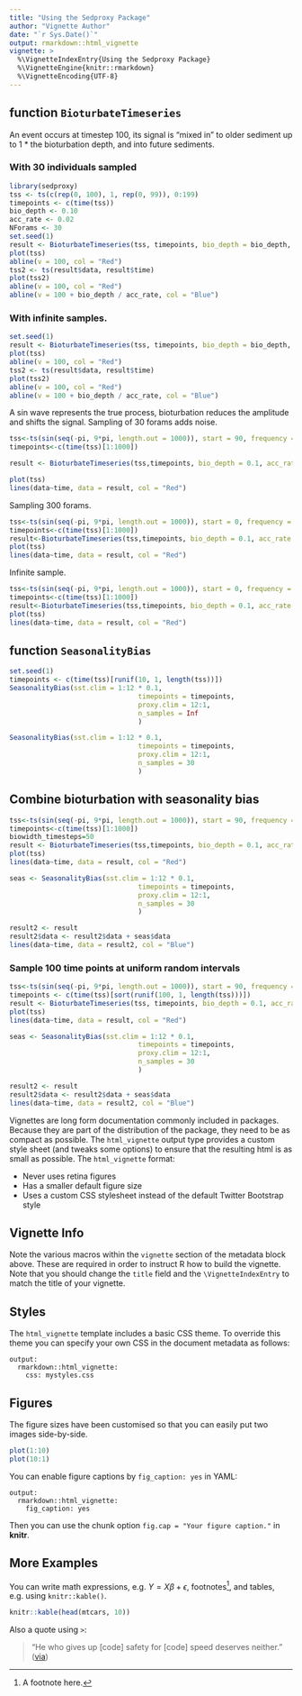 ```yaml
---
title: "Using the Sedproxy Package"
author: "Vignette Author"
date: "`r Sys.Date()`"
output: rmarkdown::html_vignette
vignette: >
  %\VignetteIndexEntry{Using the Sedproxy Package}
  %\VignetteEngine{knitr::rmarkdown}
  %\VignetteEncoding{UTF-8}
---
```


## function `BioturbateTimeseries`

An event occurs at timestep 100, its signal is "mixed in" to older sediment up to 1 * the bioturbation depth, and into future sediments.

### With 30 individuals sampled

```r
library(sedproxy)
tss <- ts(c(rep(0, 100), 1, rep(0, 99)), 0:199)
timepoints <- c(time(tss))
bio_depth <- 0.10
acc_rate <- 0.02
NForams <- 30
set.seed(1)
result <- BioturbateTimeseries(tss, timepoints, bio_depth = bio_depth, acc_rate = acc_rate, n_samples = NForams)
plot(tss)
abline(v = 100, col = "Red")
tss2 <- ts(result$data, result$time)
plot(tss2)
abline(v = 100, col = "Red")
abline(v = 100 + bio_depth / acc_rate, col = "Blue")
```


### With infinite samples.

```r
set.seed(1)
result <- BioturbateTimeseries(tss, timepoints, bio_depth = bio_depth, acc_rate = acc_rate, n_samples = Inf)
plot(tss)
abline(v = 100, col = "Red")
tss2 <- ts(result$data, result$time)
plot(tss2)
abline(v = 100, col = "Red")
abline(v = 100 + bio_depth / acc_rate, col = "Blue")
```


A sin wave represents the true process, bioturbation reduces the amplitude and shifts the signal. Sampling of 30 forams adds noise.

 
```r
tss<-ts(sin(seq(-pi, 9*pi, length.out = 1000)), start = 90, frequency = 1/100)
timepoints<-c(time(tss)[1:1000])

result <- BioturbateTimeseries(tss,timepoints, bio_depth = 0.1, acc_rate = 0.1, n_samples = 30)

plot(tss)
lines(data~time, data = result, col = "Red")
```

Sampling 300 forams.
 
```r
tss<-ts(sin(seq(-pi, 9*pi, length.out = 1000)), start = 0, frequency = 1/100)
timepoints<-c(time(tss)[1:1000])
result<-BioturbateTimeseries(tss,timepoints, bio_depth = 0.1, acc_rate = 0.1, n_samples = 300)
plot(tss)
lines(data~time, data = result, col = "Red")
```

Infinite sample.
 
```r
tss<-ts(sin(seq(-pi, 9*pi, length.out = 1000)), start = 0, frequency = 1/100)
timepoints<-c(time(tss)[1:1000])
result<-BioturbateTimeseries(tss,timepoints, bio_depth = 0.1, acc_rate = 0.1, n_samples = Inf)
plot(tss)
lines(data~time, data = result, col = "Red")
```

## function `SeasonalityBias`

```r
set.seed(1)
timepoints <- c(time(tss)[runif(10, 1, length(tss))])
SeasonalityBias(sst.clim = 1:12 * 0.1,
                                timepoints = timepoints,
                                proxy.clim = 12:1,
                                n_samples = Inf
                                )
```

```r
SeasonalityBias(sst.clim = 1:12 * 0.1,
                                timepoints = timepoints,
                                proxy.clim = 12:1,
                                n_samples = 30
                                )
```


## Combine bioturbation with seasonality bias

```r
tss<-ts(sin(seq(-pi, 9*pi, length.out = 1000)), start = 90, frequency = 1/100)
timepoints<-c(time(tss)[1:1000])
biowidth_timesteps=50
result <- BioturbateTimeseries(tss,timepoints, bio_depth = 0.1, acc_rate = 0.1, n_samples = 30)
plot(tss)
lines(data~time, data = result, col = "Red")

seas <- SeasonalityBias(sst.clim = 1:12 * 0.1,
                                timepoints = timepoints,
                                proxy.clim = 12:1,
                                n_samples = 30
                                )

result2 <- result
result2$data <- result2$data + seas$data
lines(data~time, data = result2, col = "Blue")
```


### Sample 100 time points at uniform random intervals

```r
tss<-ts(sin(seq(-pi, 9*pi, length.out = 1000)), start = 90, frequency = 1/100)
timepoints <- c(time(tss)[sort(runif(100, 1, length(tss)))])
result <- BioturbateTimeseries(tss, timepoints, bio_depth = 0.1, acc_rate = 0.1, n_samples = 30)
plot(tss)
lines(data~time, data = result, col = "Red")

seas <- SeasonalityBias(sst.clim = 1:12 * 0.1,
                                timepoints = timepoints,
                                proxy.clim = 12:1,
                                n_samples = 30
                                )

result2 <- result
result2$data <- result2$data + seas$data
lines(data~time, data = result2, col = "Blue")
```



Vignettes are long form documentation commonly included in packages. Because they are part of the distribution of the package, they need to be as compact as possible. The `html_vignette` output type provides a custom style sheet (and tweaks some options) to ensure that the resulting html is as small as possible. The `html_vignette` format:

- Never uses retina figures
- Has a smaller default figure size
- Uses a custom CSS stylesheet instead of the default Twitter Bootstrap style

## Vignette Info

Note the various macros within the `vignette` section of the metadata block above. These are required in order to instruct R how to build the vignette. Note that you should change the `title` field and the `\VignetteIndexEntry` to match the title of your vignette.

## Styles

The `html_vignette` template includes a basic CSS theme. To override this theme you can specify your own CSS in the document metadata as follows:

    output: 
      rmarkdown::html_vignette:
        css: mystyles.css

## Figures

The figure sizes have been customised so that you can easily put two images side-by-side. 

```r
plot(1:10)
plot(10:1)
```

You can enable figure captions by `fig_caption: yes` in YAML:

    output:
      rmarkdown::html_vignette:
        fig_caption: yes

Then you can use the chunk option `fig.cap = "Your figure caption."` in **knitr**.

## More Examples

You can write math expressions, e.g. $Y = X\beta + \epsilon$, footnotes^[A footnote here.], and tables, e.g. using `knitr::kable()`.

```r
knitr::kable(head(mtcars, 10))
```

Also a quote using `>`:

> "He who gives up [code] safety for [code] speed deserves neither."
([via](https://twitter.com/hadleywickham/status/504368538874703872))
